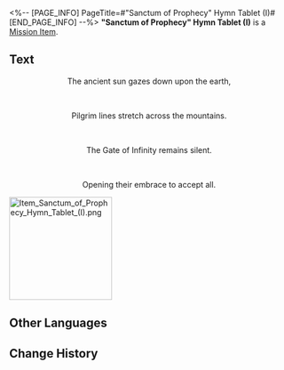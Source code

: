 <%-- [PAGE_INFO]
PageTitle=#"Sanctum of Prophecy" Hymn Tablet (I)#
[END_PAGE_INFO] --%>
{{Item Infobox
|id          = 150063
|image       = Item Sanctum of Prophecy Hymn Tablet (I).png{{subst:void|<!--$UPLOAD:<<SpriteOutput/ItemFigures/150063.png>-<Item Sanctum of Prophecy Hymn Tablet (I).png>-<Item Icons>>-->}}
|type        = Mission Item
|invCategory = Missions
|rarity      = 3
|effect      = 
|description = A tablet inscribed with hymns and other writings, prophesying towards the end. It is said that within these fragments lies a secret so profound that it longs to be uncovered.
}}
{{Description|''"Prophecies never carry their message in plain words." &mdash; Anonymous Priest''}}
'''"Sanctum of Prophecy" Hymn Tablet (I)''' is a [[Mission Item]].

==Text==
<div align="center">{{Color|Keyword|"Sanctum of Prophecy" Hymn Tablet (I)}}</div>
<div align="center">The ancient sun gazes down upon the earth,</div><br /><div align="center">Pilgrim lines stretch across the mountains.</div><br /><div align="center">The Gate of Infinity remains silent.</div><br /><div align="center">Opening their embrace to accept all.</div>
[[File:Item Sanctum of Prophecy Hymn Tablet (I).png|185px]]{{subst:void|<!--$UPLOAD:<<SpriteOutput/Mission/EventPic/PicItem150063.png>-<Item Sanctum of Prophecy Hymn Tablet (I).png>-<Item Images>>-->}}

==Other Languages==
{{Other Languages
|en   = "Sanctum of Prophecy" Hymn Tablet (I)
|zhs  = 「神谕圣地」的颂言石板（其一）
|zht  = 「神諭聖地」的頌言石板（其一）
|ja   = 「神託の聖地」の頌歌石板（その1）
|ko   = 「신탁의 성지」의 송가 석판 (1)
|es   = Losa con himno del Santuario del Oráculo&nbsp;I
|fr   = Tablette prophétique du Sanctuaire de la prophétie (I)
|ru   = Скрижаль оды Святилища предсказаний I
|th   = แผ่นหินสดุดีใน "แดนพยากรณ์ศักดิ์สิทธิ์" I
|vi   = Phiến Đá Ca Tụng "Thánh Địa Lời Sấm Truyền"-I
|de   = Hymnentafel aus dem Heiligtum der Prophezeiung (I)
|id   = Prasasti Ode "Wilayah Suci Ramalan" I
|pt   = Tabuleta de Hinos do Santuário da Profecia (I)
}}

==Change History==
{{Change History|3.1}}